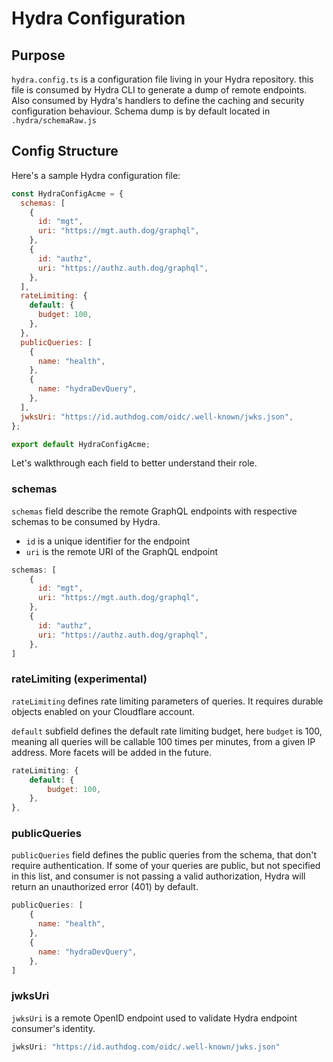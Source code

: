 
# Hydra Configuration

## Purpose

`hydra.config.ts` is a configuration file living in your Hydra repository.
this file is consumed by Hydra CLI to generate a dump of remote endpoints. Also consumed by Hydra's handlers to define the caching and security configuration behaviour.
Schema dump is by default located in `.hydra/schemaRaw.js`

 
<FileTree>
  <FileTree.Folder name="sample_hydra_project" defaultOpen>
    <FileTree.File name="hydra.config.ts" />
    <FileTree.File name="package.json" />
    <FileTree.File name="index.ts" />
    <FileTree.Folder name=".hydra" defaultOpen>
      <FileTree.File name="schemaRaw.js" />
    </FileTree.Folder>
  </FileTree.Folder>
</FileTree>


## Config Structure

Here's a sample Hydra configuration file:

```javascript filename="hydra.config.ts" copy
const HydraConfigAcme = {
  schemas: [
    {
      id: "mgt",
      uri: "https://mgt.auth.dog/graphql",
    },
    {
      id: "authz",
      uri: "https://authz.auth.dog/graphql",
    },
  ],
  rateLimiting: {
    default: {
      budget: 100,
    },
  },
  publicQueries: [
    {
      name: "health",
    },
    {
      name: "hydraDevQuery",
    },
  ],
  jwksUri: "https://id.authdog.com/oidc/.well-known/jwks.json",
};

export default HydraConfigAcme;
```

Let's walkthrough each field to better understand their role.


### schemas

`schemas` field describe the remote GraphQL endpoints with respective schemas to be consumed by Hydra.

- `id` is a unique identifier for the endpoint
- `uri` is the remote URI of the GraphQL endpoint


```javascript copy
schemas: [
    {
      id: "mgt",
      uri: "https://mgt.auth.dog/graphql",
    },
    {
      id: "authz",
      uri: "https://authz.auth.dog/graphql",
    },
]
```

### rateLimiting (experimental)

`rateLimiting` defines rate limiting parameters of queries. It requires durable objects enabled on your Cloudflare account.

`default` subfield defines the default rate limiting budget, here `budget` is 100, meaning all queries will be callable 100 times per minutes, from a given IP address.
More facets will be added in the future.

```javascript copy
rateLimiting: {
    default: {
        budget: 100,
    },
},
```

### publicQueries

`publicQueries` field defines the public queries from the schema, that don't require authentication.
If some of your queries are public, but not specified in this list, and consumer is not passing a valid authorization, Hydra will return an unauthorized error (401) by default.

```javascript copy
publicQueries: [
    {
      name: "health",
    },
    {
      name: "hydraDevQuery",
    },
]
```

### jwksUri

`jwksUri` is a remote OpenID endpoint used to validate Hydra endpoint consumer's identity.

```javascript copy
jwksUri: "https://id.authdog.com/oidc/.well-known/jwks.json"
```